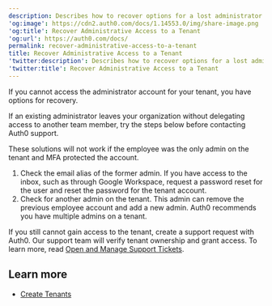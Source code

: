 ```yaml
---
description: Describes how to recover options for a lost administrator account
'og:image': https://cdn2.auth0.com/docs/1.14553.0/img/share-image.png
'og:title': Recover Administrative Access to a Tenant
'og:url': https://auth0.com/docs/
permalink: recover-administrative-access-to-a-tenant
title: Recover Administrative Access to a Tenant
'twitter:description': Describes how to recover options for a lost administrator account
'twitter:title': Recover Administrative Access to a Tenant
---
```

If you cannot access the administrator account for your tenant, you have options for recovery.

If an existing administrator leaves your organization without delegating access to another team member, try the steps below before contacting Auth0 support.

<Callout icon="file-lines" color="#0EA5E9" iconType="regular">

These solutions will not work if the employee was the only admin on the tenant and MFA protected the account.

</Callout>

1. Check the email alias of the former admin. If you have access to the inbox, such as through Google Workspace, request a password reset for the user and reset the password for the tenant account.
2. Check for another admin on the tenant. This admin can remove the previous employee account and add a new admin. Auth0 recommends you have multiple admins on a tenant.

If you still cannot gain access to the tenant, create a support request with Auth0. Our support team will verify tenant ownership and grant access. To learn more, read [Open and Manage Support Tickets](/docs/troubleshoot/customer-support/open-and-manage-support-tickets).

## Learn more

* [Create Tenants](/docs/get-started/auth0-overview/create-tenants)